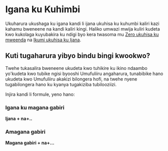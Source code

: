 # Igana ku Kuhimbi

Ukuharura ukushaga ku igana kandi li ijana ukuhisa ku kuhumbi kaliri kazi kahamu bweneene na kandi kaliri kingi. Haliko umwazi mwija kuliri kudeta kwo kukolaga kuyubakira ku ndigi byo kera twasoma mu [Zero ukuhisa ku mweenda](./zero-ku-ikumi) na [Ikumi ukuhisa ku Ijana](./ikumi-ku-igana).

## Kuti tugaharura yibyo bindu bingi kwookwo?

Twehe tukasalira bweneene ukudeta kwo tuhikire ku ikino ndaambo yo'kudeta kwo tubike ngisi byooshi Umufuliiru angaharura, tunabibike hano ukudeta kwo Umufuliiru akakizi bilongera hofi, na twehe nyene tugabilongera hano ku kyanya tugakiziba tubilooziizi.

Injira kandi li formule, yeno hano:

### Igana ku magana gabiri

**Ijana + na+..**

### Amagana gabiri

**Magana gabiri + na+...**
